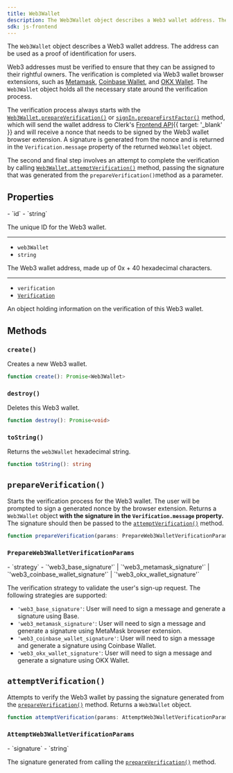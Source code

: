 ```yaml
---
title: Web3Wallet
description: The Web3Wallet object describes a Web3 wallet address. The address can be used as a proof of identification for users.
sdk: js-frontend
---
```


The `Web3Wallet` object describes a Web3 wallet address. The address can be used as a proof of identification for users.

Web3 addresses must be verified to ensure that they can be assigned to their rightful owners. The verification is completed via Web3 wallet browser extensions, such as [Metamask](https://metamask.io/), [Coinbase Wallet](https://www.coinbase.com/wallet), and [OKX Wallet](https://www.okx.com/help/section/faq-web3-wallet). The `Web3Wallet` object holds all the necessary state around the verification process.

The verification process always starts with the [`Web3Wallet.prepareVerification()`](/docs/references/javascript/types/web3-wallet#prepare-verification) or [`signIn.prepareFirstFactor()`](/docs/references/javascript/sign-in#prepare-first-factor) method, which will send the wallet address to Clerk's [Frontend API](/docs/reference/frontend-api){{ target: '_blank' }} and will receive a nonce that needs to be signed by the Web3 wallet browser extension. A signature is generated from the nonce and is returned in the `Verification.message` property of the returned `Web3Wallet` object.

The second and final step involves an attempt to complete the verification by calling [`Web3Wallet.attemptVerification()`](/docs/references/javascript/types/web3-wallet#attempt-verification) method, passing the signature that was generated from the `prepareVerification()`method as a parameter.

## Properties

<Properties>
  - `id`
  - `string`

  The unique ID for the Web3 wallet.

  ---

  - `web3Wallet`
  - `string`

  The Web3 wallet address, made up of 0x + 40 hexadecimal characters.

  ---

  - `verification`
  - [`Verification`](/docs/references/javascript/types/verification)

  An object holding information on the verification of this Web3 wallet.
</Properties>

## Methods

### `create()`

Creates a new Web3 wallet.

```typescript
function create(): Promise<Web3Wallet>
```

### `destroy()`

Deletes this Web3 wallet.

```typescript
function destroy(): Promise<void>
```

### `toString()`

Returns the `web3Wallet` hexadecimal string.

```typescript
function toString(): string
```

## `prepareVerification()`

Starts the verification process for the Web3 wallet. The user will be prompted to sign a generated nonce by the browser extension. Returns a `Web3Wallet` object **with the signature in the `Verification.message` property.** The signature should then be passed to the [`attemptVerification()`](#attempt-verification) method.

```typescript
function prepareVerification(params: PrepareWeb3WalletVerificationParams): Promise<Web3Wallet>
```

### `PrepareWeb3WalletVerificationParams`

<Properties>
  - `strategy`
  - `'web3_base_signature'` | `'web3_metamask_signature'` | `'web3_coinbase_wallet_signature'` | `'web3_okx_wallet_signature'`

  The verification strategy to validate the user's sign-up request. The following strategies are supported:

  - `'web3_base_signature'`: User will need to sign a message and generate a signature using Base.
  - `'web3_metamask_signature'`: User will need to sign a message and generate a signature using MetaMask browser extension.
  - `'web3_coinbase_wallet_signature'`: User will need to sign a message and generate a signature using Coinbase Wallet.
  - `'web3_okx_wallet_signature'`: User will need to sign a message and generate a signature using OKX Wallet.
</Properties>

## `attemptVerification()`

Attempts to verify the Web3 wallet by passing the signature generated from the [`prepareVerification()`](#prepare-verification) method. Returns a `Web3Wallet` object.

```typescript
function attemptVerification(params: AttemptWeb3WalletVerificationParams): Promise<Web3Wallet>
```

### `AttemptWeb3WalletVerificationParams`

<Properties>
  - `signature`
  - `string`

  The signature generated from calling the [`prepareVerification()`](#prepare-verification) method.
</Properties>
